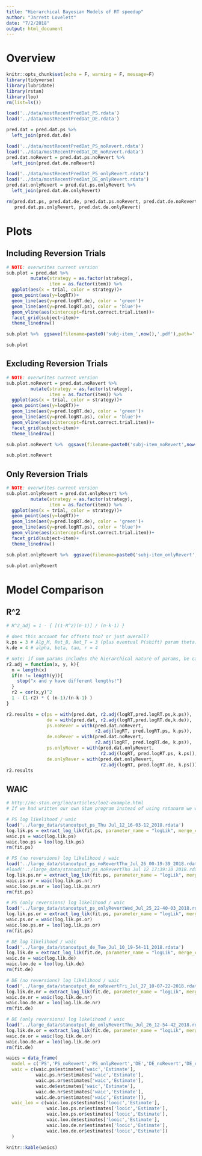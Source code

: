```yaml
---
title: "Hierarchical Bayesian Models of RT speedup"
author: "Jarrett Lovelett"
date: "7/2/2018"
output: html_document
---
```


# Overview  

```r
knitr::opts_chunk$set(echo = F, warning = F, message=F)
library(tidyverse)
library(lubridate)
library(rstan)
library(loo)
rm(list=ls())
```

```r
load('../data/mostRecentPredDat_PS.rdata')
load('../data/mostRecentPredDat_DE.rdata')

pred.dat = pred.dat.ps %>% 
  left_join(pred.dat.de)

load('../data/mostRecentPredDat_PS_noRevert.rdata')
load('../data/mostRecentPredDat_DE_noRevert.rdata')
pred.dat.noRevert = pred.dat.ps.noRevert %>% 
  left_join(pred.dat.de.noRevert)

load('../data/mostRecentPredDat_PS_onlyRevert.rdata')
load('../data/mostRecentPredDat_DE_onlyRevert.rdata')
pred.dat.onlyRevert = pred.dat.ps.onlyRevert %>% 
  left_join(pred.dat.de.onlyRevert)

rm(pred.dat.ps, pred.dat.de, pred.dat.ps.noRevert, pred.dat.de.noRevert,
   pred.dat.ps.onlyRevert, pred.dat.de.onlyRevert)
```

# Plots

## Including Reversion Trials

```r
# NOTE: overwrites current version
sub.plot = pred.dat %>%
         mutate(strategy = as.factor(strategy),
                item = as.factor(item)) %>%
  ggplot(aes(x = trial, color = strategy))+
  geom_point(aes(y=logRT))+
  geom_line(aes(y=pred.logRT.de), color = 'green')+
  geom_line(aes(y=pred.logRT.ps), color = 'blue')+
  geom_vline(aes(xintercept=first.correct.trial.item))+
  facet_grid(subject~item)+
  theme_linedraw()

sub.plot %>%  ggsave(filename=paste0('subj-item_',now(),'.pdf'),path='../plots/', width = 25, height = 40, device= 'pdf')

sub.plot
```

## Excluding Reversion Trials

```r
# NOTE: overwrites current version
sub.plot.noRevert = pred.dat.noRevert %>%
         mutate(strategy = as.factor(strategy),
                item = as.factor(item)) %>%
  ggplot(aes(x = trial, color = strategy))+
  geom_point(aes(y=logRT))+
  geom_line(aes(y=pred.logRT.de), color = 'green')+
  geom_line(aes(y=pred.logRT.ps), color = 'blue')+
  geom_vline(aes(xintercept=first.correct.trial.item))+
  facet_grid(subject~item)+
  theme_linedraw()

sub.plot.noRevert %>%  ggsave(filename=paste0('subj-item_noRevert',now(),'.pdf'),path='../plots/', width = 25, height = 40, device= 'pdf')

sub.plot.noRevert
```


## Only Reversion Trials

```r
# NOTE: overwrites current version
sub.plot.onlyRevert = pred.dat.onlyRevert %>%
         mutate(strategy = as.factor(strategy),
                item = as.factor(item)) %>%
  ggplot(aes(x = trial, color = strategy))+
  geom_point(aes(y=logRT))+
  geom_line(aes(y=pred.logRT.de), color = 'green')+
  geom_line(aes(y=pred.logRT.ps), color = 'blue')+
  geom_vline(aes(xintercept=first.correct.trial.item))+
  facet_grid(subject~item)+
  theme_linedraw()

sub.plot.onlyRevert %>%  ggsave(filename=paste0('subj-item_onlyRevert',now(),'.pdf'),path='../plots/', width = 25, height = 40, device= 'pdf')

sub.plot.onlyRevert
```
# Model Comparison

## R^2

```r
# R^2_adj = 1 - { [(1-R^2)(n-1)] / (n-k-1) }

# does this account for offsets too? or just overall?
k.ps = 3 # Alg_M, Ret_B, Ret_T = 3 (plus eventual P(shift) param theta)
k.de = 4 # alpha, beta, tau, r = 4

# note: if num params includes the hierarchical nature of params, be careful of potentially poorly-behaved adj r^2 when k >> 1 
r2.adj = function(x, y, k){
  n = length(x)
  if(n != length(y)){
    stop("x and y have different lengths!")
  }
  r2 = cor(x,y)^2
  1 - (1-r2) * ( (n-1)/(n-k-1) )
}

r2.results = c(ps = with(pred.dat, r2.adj(logRT,pred.logRT.ps,k.ps)),
               de = with(pred.dat, r2.adj(logRT,pred.logRT.de,k.de)),
               ps.noRever = with(pred.dat.noRevert, 
                                 r2.adj(logRT, pred.logRT.ps, k.ps)),
               de.noRever = with(pred.dat.noRevert, 
                                 r2.adj(logRT, pred.logRT.de, k.ps)),
               ps.onlyRever = with(pred.dat.onlyRevert,
                                   r2.adj(logRT, pred.logRT.ps, k.ps)),
               de.onlyRever = with(pred.dat.onlyRevert,
                                   r2.adj(logRT, pred.logRT.de, k.ps)))
r2.results
```

## WAIC
```r
# http://mc-stan.org/loo/articles/loo2-example.html
# If we had written our own Stan program instead of using rstanarm we would pass an array or matrix of log-liklihood values to the loo function (see, e.g. help("loo.array", package = "loo"))

# PS log likelihood / waic
load('../large_data/stanoutput_ps_Thu Jul_12_16-03-12_2018.rdata')
log.lik.ps = extract_log_lik(fit.ps, parameter_name = "logLik", merge_chains = TRUE)
waic.ps = waic(log.lik.ps)
waic.loo.ps = loo(log.lik.ps)
rm(fit.ps)

# PS (no reversions) log likelihood / waic
load('../large_data/stanoutput_ps_noRevertThu_Jul_26_00-19-39_2018.rdata')
#load('../large_data/stanoutput_ps_noRevertThu Jul 12 17:39:10 2018.rdata')
log.lik.ps.nr = extract_log_lik(fit.ps, parameter_name = "logLik", merge_chains = TRUE)
waic.ps.nr = waic(log.lik.ps.nr)
waic.loo.ps.nr = loo(log.lik.ps.nr)
rm(fit.ps)

# PS (only reversions) log likelihood / waic
load('../large_data/stanoutput_ps_onlyRevertWed_Jul_25_22-40-03_2018.rdata')
log.lik.ps.or = extract_log_lik(fit.ps, parameter_name = "logLik", merge_chains = TRUE)
waic.ps.or = waic(log.lik.ps.or)
waic.loo.ps.or = loo(log.lik.ps.or)
rm(fit.ps)

# DE log likelihood / waic
load('../large_data/stanoutput_de_Tue_Jul_10_19-54-11_2018.rdata')
log.lik.de = extract_log_lik(fit.de, parameter_name = "logLik", merge_chains = TRUE)
waic.de = waic(log.lik.de)
waic.loo.de = loo(log.lik.de)
rm(fit.de)

# DE (no reversions) log likelihood / waic
load('../large_data/stanoutput_de_noRevertFri_Jul_27_10-07-22-2018.rdata')
log.lik.de.nr = extract_log_lik(fit.de, parameter_name = "logLik", merge_chains = TRUE)
waic.de.nr = waic(log.lik.de.nr)
waic.loo.de.nr = loo(log.lik.de.nr)
rm(fit.de)

# DE (only reversions) log likelihood / waic
load('../large_data/stanoutput_de_onlyRevertThu_Jul_26_12-54-42_2018.rdata')
log.lik.de.or = extract_log_lik(fit.de, parameter_name = "logLik", merge_chains = TRUE)
waic.de.or = waic(log.lik.de.or)
waic.loo.de.or = loo(log.lik.de.or)
rm(fit.de)

waics = data_frame(
  model = c('PS','PS_noRevert','PS_onlyRevert','DE','DE_noRevert','DE_onlyRevert'),
  waic = c(waic.ps$estimates['waic','Estimate'],
           waic.ps.nr$estimates['waic','Estimate'],
           waic.ps.or$estimates['waic','Estimate'],
           waic.de$estimates['waic','Estimate'],
           waic.de.nr$estimates['waic','Estimate'],
           waic.de.or$estimates['waic','Estimate']),
  waic_loo = c(waic.loo.ps$estimates['looic','Estimate'], 
               waic.loo.ps.nr$estimates['looic','Estimate'],
               waic.loo.ps.or$estimates['looic','Estimate'],
               waic.loo.de$estimates['looic','Estimate'], 
               waic.loo.de.nr$estimates['looic','Estimate'],
               waic.loo.de.or$estimates['looic','Estimate'])
  )

knitr::kable(waics)

```

